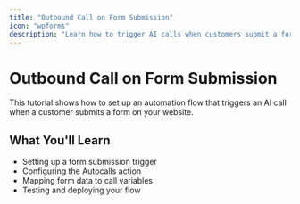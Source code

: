 ```yaml
---
title: "Outbound Call on Form Submission"
icon: "wpforms"
description: "Learn how to trigger AI calls when customers submit a form"
---
```


# Outbound Call on Form Submission

This tutorial shows how to set up an automation flow that triggers an AI call when a customer submits a form on your website.


## What You'll Learn

- Setting up a form submission trigger
- Configuring the Autocalls action
- Mapping form data to call variables
- Testing and deploying your flow

